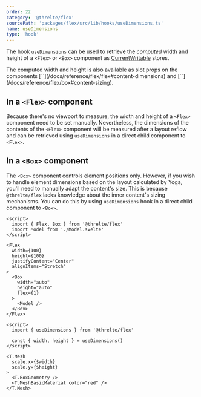 ```yaml
---
order: 22
category: '@threlte/flex'
sourcePath: 'packages/flex/src/lib/hooks/useDimensions.ts'
name: useDimensions
type: 'hook'
---
```


The hook `useDimensions` can be used to retrieve the _computed_ width and
height of a `<Flex>` or `<Box>` component as
[CurrentWritable](https://threlte.xyz/docs/reference/core/utilities#currentwritable)
stores.

<Tip type="tip">
	The computed width and height is also available as slot props
	on the components [`<Flex>`](/docs/reference/flex/flex#content-dimensions) and
	[`<Box>`](/docs/reference/flex/box#content-sizing).
</Tip>

## In a `<Flex>` component

Because there's no viewport to measure, the width and height of a `<Flex>`
component need to be set manually. Nevertheless, the dimensions of the
contents of the `<Flex>` component will be measured after a layout reflow and
can be retrieved using `useDimensions` in a direct child component to
`<Flex>`.

## In a `<Box>` component

The `<Box>` component controls element positions only. However, if you wish to
handle element dimensions based on the layout calculated by Yoga, you'll need to
manually adapt the content's size. This is because `@threlte/flex` lacks
knowledge about the inner content's sizing mechanisms. You can do this by using
`useDimensions` hook in a direct child component to `<Box>`.

```svelte title="Parent.svelte"
<script>
  import { Flex, Box } from '@threlte/flex'
  import Model from './Model.svelte'
</script>

<Flex
  width={100}
  height={100}
  justifyContent="Center"
  alignItems="Stretch"
>
  <Box
    width="auto"
    height="auto"
    flex={1}
  >
    <Model />
  </Box>
</Flex>
```

```svelte title="Model.svelte"
<script>
  import { useDimensions } from '@threlte/flex'

  const { width, height } = useDimensions()
</script>

<T.Mesh
  scale.x={$width}
  scale.y={$height}
>
  <T.BoxGeometry />
  <T.MeshBasicMaterial color="red" />
</T.Mesh>
```
